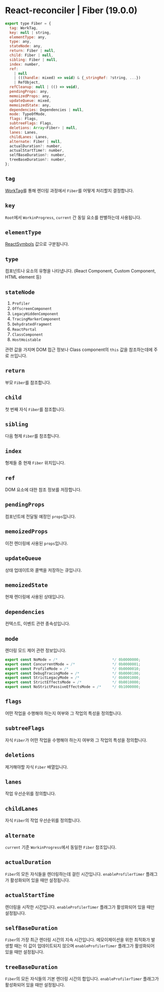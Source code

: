 # React-reconciler | Fiber (19.0.0)

```js filename="react/packages/react-reconciler/src/ReactInternalTypes.js" /Fiber/"
export type Fiber = {
  tag: WorkTag,
  key: null | string,
  elementType: any,
  type: any,
  stateNode: any,
  return: Fiber | null,
  child: Fiber | null,
  sibling: Fiber | null,
  index: number,
  ref:
    | null
    | (((handle: mixed) => void) & {_stringRef: ?string, ...})
    | RefObject,
  refCleanup: null | (() => void),
  pendingProps: any,
  memoizedProps: any,
  updateQueue: mixed,
  memoizedState: any,
  dependencies: Dependencies | null,
  mode: TypeOfMode,
  flags: Flags,
  subtreeFlags: Flags,
  deletions: Array<Fiber> | null,
  lanes: Lanes,
  childLanes: Lanes,
  alternate: Fiber | null,
  actualDuration?: number,
  actualStartTime?: number,
  selfBaseDuration?: number,
  treeBaseDuration?: number,
};
```

## `tag`
[WorkTag](/blog/react/reconciler-worktag)를 통해 렌더링 과정에서 `Fiber`를 어떻게 처리할지 결정합니다.


## `key`
`Root`에서 `WorkinProgress`, `current` 간 동일 요소를 판별하는데 사용됩니다.

## `elementType`
[ReactSymbols](/blog/react/shared/react-symbols) 값으로 구분됩니다.

## `type`
컴포넌트나 요소의 유형을 나타냅니다. (React Component, Custom Component, HTML element 등)

## `stateNode`
1. `Profiler`
2. `OffscreenComponent`
3. `LegacyHiddenComponent`
4. `TracingMarkerComponent`
5. `DehydratedFragment`
6. `ReactPortal`
7. `ClassComponent`
8. `HostHoistable`

관련 값을 가지며 DOM 접근 정보나 Class component의 `this` 값을 참조하는데에 주로 쓰입니다.

## `return`
부모 `Fiber`를 참조합니다.

## `child`
첫 번째 자식 `Fiber`를 참조합니다.

## `sibling`
다음 형제 `Fiber`를 참조합니다.

## `index`
형제들 중 현재 `Fiber` 위치입니다.

## `ref`
DOM 요소에 대한 참조 정보를 저장합니다.

## `pendingProps`
컴포넌트에 전달될 예정인 `props`입니다.

## `memoizedProps`
이전 렌더링에 사용된 `props`입니다.

## `updateQueue`
상태 업데이트와 콜백을 저장하는 큐입니다.

## `memoizedState`
현재 렌더링에 사용된 상태입니다.

## `dependencies`
컨텍스트, 이벤트 관련 종속성입니다.

## `mode`
렌더링 모드 제어 관련 정보입니다.
```js
export const NoMode = /*                         */ 0b0000000;
export const ConcurrentMode = /*                 */ 0b0000001;
export const ProfileMode = /*                    */ 0b0000010;
export const DebugTracingMode = /*               */ 0b0000100;
export const StrictLegacyMode = /*               */ 0b0001000;
export const StrictEffectsMode = /*              */ 0b0010000;
export const NoStrictPassiveEffectsMode = /*     */ 0b1000000;
```

## `flags`
어떤 작업을 수행해야 하는지 여부와 그 작업의 특성을 정의합니다.

## `subtreeFlags`
자식 `Fiber`가 어떤 작업을 수행해야 하는지 여부와 그 작업의 특성을 정의합니다.

## `deletions`
제거해야할 자식 `Fiber` 배열입니다.

## `lanes`
작업 우선순위를 정의합니다.

## `childLanes`
자식 `Fiber`의 작업 우선순위를 정의합니다.

## `alternate`
`current` 기준 `WorkinProgress`에서 동일한 `Fiber` 참조입니다.

## `actualDuration`
`Fiber`의 모든 자식들을 렌더링하는데 걸린 시간입니다. `enableProfilerTimer` 플래그가 활성화되어 있을 때만 설정됩니다.

## `actualStartTime`
렌더링을 시작한 시간입니다. `enableProfilerTimer` 플래그가 활성화되어 있을 때만 설정됩니다.

## `selfBaseDuration`
`Fiber`의 가장 최근 렌더링 시간의 지속 시간입니다. 메모이제이션을 위한 최적화가 발생할 때는 이 값이 업데이트되지 않으며 `enableProfilerTimer` 플래그가 활성화되어 있을 때만 설정됩니다.

## `treeBaseDuration`
`Fiber`의 모든 자식들의 기본 렌더링 시간의 합입니다. `enableProfilerTimer` 플래그가 활성화되어 있을 때만 설정됩니다.
